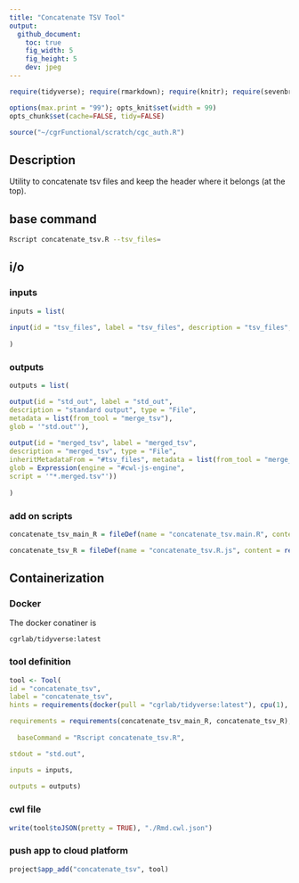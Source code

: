 ```yaml
---
title: "Concatenate TSV Tool"
output:
  github_document:
    toc: true
    fig_width: 5
    fig_height: 5
    dev: jpeg
---
```


```r
require(tidyverse); require(rmarkdown); require(knitr); require(sevenbridges); 

options(max.print = "99"); opts_knit$set(width = 99)
opts_chunk$set(cache=FALSE, tidy=FALSE)

source("~/cgrFunctional/scratch/cgc_auth.R")

```

## Description

Utility to concatenate tsv files and keep the header where it belongs (at the top).

## base command

```sh

Rscript concatenate_tsv.R --tsv_files=

```

## i/o

### inputs

```r

inputs = list(
  
input(id = "tsv_files", label = "tsv_files", description = "tsv_files", type = "File...", prefix = "--tsv_files=")
  
)

```

### outputs

```r

outputs = list(

output(id = "std_out", label = "std_out", 
description = "standard output", type = "File",
metadata = list(from_tool = "merge_tsv"),
glob = '"std.out"'),
  
output(id = "merged_tsv", label = "merged_tsv", 
description = "merged_tsv", type = "File",
inheritMetadataFrom = "#tsv_files", metadata = list(from_tool = "merge_tsv"),
glob = Expression(engine = "#cwl-js-engine",
script = '"*.merged.tsv"'))
  
)


```

### add on scripts

```r

concatenate_tsv_main_R = fileDef(name = "concatenate_tsv.main.R", content = read_file("concatenate_tsv.main.R"))

concatenate_tsv_R = fileDef(name = "concatenate_tsv.R.js", content = read_file("concatenate_tsv.R.js"))

```

## Containerization

### Docker

The docker conatiner is

``` cgrlab/tidyverse:latest ```

### tool definition

```r

tool <- Tool(
id = "concatenate_tsv", 
label = "concatenate_tsv",
hints = requirements(docker(pull = "cgrlab/tidyverse:latest"), cpu(1), mem(1000)),

requirements = requirements(concatenate_tsv_main_R, concatenate_tsv_R),
  
  baseCommand = "Rscript concatenate_tsv.R",

stdout = "std.out",

inputs = inputs,
  
outputs = outputs)

```

### cwl file

```r
write(tool$toJSON(pretty = TRUE), "./Rmd.cwl.json")
```

### push app to cloud platform

```r
project$app_add("concatenate_tsv", tool)
```
